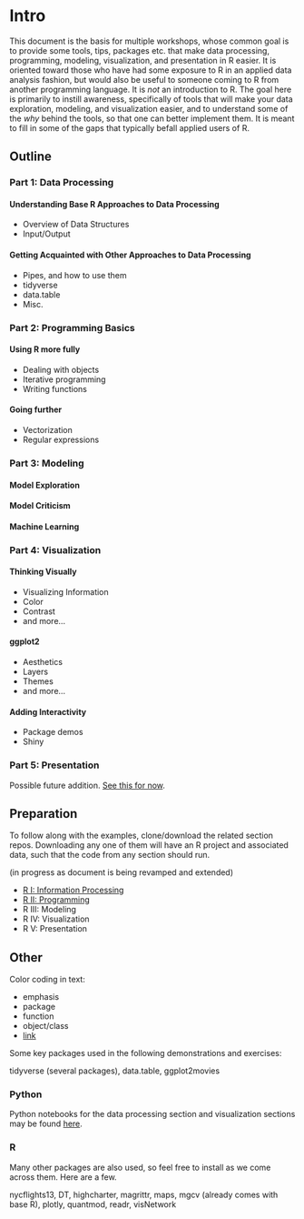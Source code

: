 # Intro {-}

This document is the basis for multiple workshops, whose common goal is to provide some tools, tips, packages etc. that make data processing, programming, modeling, visualization, and presentation in R easier.  It is oriented toward those who have had some exposure to R in an applied data analysis fashion, but would also be useful to someone coming to R from another programming language.  It is *not* an introduction to R.  The goal here is primarily to instill awareness, specifically of tools that will make your data exploration, modeling, and visualization easier, and to understand some of the *why* behind the tools, so that one can better implement them.  It is meant to fill in some of the gaps that typically befall applied users of R.

## Outline

### Part 1: Data Processing

#### Understanding Base R Approaches to Data Processing

- Overview of Data Structures
- Input/Output


####  Getting Acquainted with Other Approaches to Data Processing

- Pipes, and how to use them
- tidyverse
- data.table
- Misc.

### Part 2: Programming Basics

#### Using R more fully

- Dealing with objects
- Iterative programming
- Writing functions

#### Going further

- Vectorization 
- Regular expressions



### Part 3: Modeling

#### Model Exploration
#### Model Criticism
#### Machine Learning 


### Part 4: Visualization

#### Thinking Visually

- Visualizing Information
- Color
- Contrast
- and more...

#### ggplot2

- Aesthetics
- Layers
- Themes
- and more...

#### Adding Interactivity

- Package demos
- Shiny


### Part 5: Presentation

Possible future addition. [See this for now](https://m-clark.github.io/Introduction-to-Rmarkdown/).





## Preparation

To follow along with the examples, clone/download the related section repos.  Downloading any one of them will have an R project and associated data, such that the code from any section should run.

(in progress as document is being revamped and extended)

- [R I: Information Processing](https://github.com/m-clark/R-I-Basics)
- [R II: Programming](https://github.com/m-clark/R-II-Programming)
- R III: Modeling
- R IV: Visualization
- R V: Presentation



## Other

Color coding in text:

- <span class="emph">emphasis</span>
- <span class="pack">package</span>
- <span class="func">function</span>
- <span class="objclass">object/class</span>
- [link]()

Some key packages used in the following demonstrations and exercises:

<span class="pack">tidyverse</span> (several packages), <span class="pack">data.table</span>, <span class="pack">ggplot2movies</span> 

### Python

Python notebooks for the data processing section and visualization sections may be found [here](https://github.com/m-clark/data-processing-and-visualization/tree/master/code).


### R

Many other packages are also used, so feel free to install as we come across them. Here are a few.

<span class="pack">nycflights13</span>, <span class="pack">DT</span>, <span class="pack">highcharter</span>, <span class="pack">magrittr</span>, <span class="pack">maps</span>, <span class="pack">mgcv</span> (already comes with base R), <span class="pack">plotly</span>, <span class="pack">quantmod</span>, <span class="pack">readr</span>, <span class="pack">visNetwork</span>
